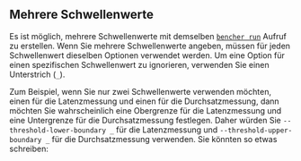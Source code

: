 
## Mehrere Schwellenwerte

Es ist möglich, mehrere Schwellenwerte mit demselben
<code><a href="/de/docs/explanation/bencher-run/">bencher run</a></code> Aufruf zu erstellen.
Wenn Sie mehrere Schwellenwerte angeben, müssen für jeden Schwellenwert dieselben Optionen verwendet werden.
Um eine Option für einen spezifischen Schwellenwert zu ignorieren, verwenden Sie einen Unterstrich (`_`).

Zum Beispiel, wenn Sie nur zwei Schwellenwerte verwenden möchten,
einen für die Latenzmessung und einen für die Durchsatzmessung,
dann möchten Sie wahrscheinlich eine Obergrenze für die Latenzmessung
und eine Untergrenze für die Durchsatzmessung festlegen.
Daher würden Sie `--threshold-lower-boundary _` für die Latenzmessung
und `--threshold-upper-boundary _` für die Durchsatzmessung verwenden.
Sie könnten so etwas schreiben:

<MultipleThresholdsCode />
